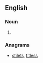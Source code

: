 {{also|setlist}}
==English==

===Noun===
{{en-noun}}

# {{alt form of|setlist|lang=en}}

===Anagrams===
* [[stilets#English|stilets]], [[titless#English|titless]]